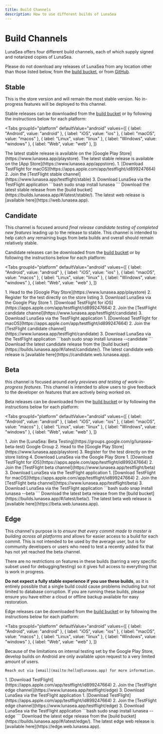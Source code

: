 ```yaml
---
title: Build Channels
description: How to use different builds of LunaSea
---
```


# Build Channels

LunaSea offers four different build channels, each of which supply signed and notarized copies of LunaSea.

Please do not download any releases of LunaSea from any location other than those listed below, from the [build bucket](https://builds.lunasea.app), or from [GitHub](https://www.lunasea.app/github).

## Stable

This is the store version and will remain the most stable version. No in-progress features will be deployed to this channel.

Stable releases can be downloaded from the [build bucket](https://builds.lunasea.app/#/latest/stable/) or by following the instructions below for each platform:

<Tabs
  groupId="platform"
  defaultValue="android"
  values={[
    { label: "Android", value: "android" },
    { label: "iOS", value: "ios" },
    { label: "macOS", value: "macos" },
    { label: "Linux", value: "linux" },
    { label: "Windows", value: "windows" },
    { label: "Web", value: "web" },
  ]}
>
  <TabItem value="android">
    The latest stable release is available on the [Google Play Store](https://www.lunasea.app/playstore).
  </TabItem>
  <TabItem value="ios">
    The latest stable release is available on the [App Store](https://www.lunasea.app/appstore).
  </TabItem>
  <TabItem value="macos">
    1. [Download TestFlight for macOS](https://apps.apple.com/app/testflight/id899247664)
    2. Join the [TestFlight stable channel](https://www.lunasea.app/testflight/stable)
    3. Download LunaSea via the TestFlight application
  </TabItem>
  <TabItem value="linux">
    ```bash
    sudo snap install lunasea
    ```
  </TabItem>
  <TabItem value="windows">
    Download the latest stable release from the [build bucket](https://builds.lunasea.app/#/latest/stable/).
  </TabItem>
  <TabItem value="web">
    The latest web release is [available here](https://web.lunasea.app).
  </TabItem>
</Tabs>

## Candidate

This channel is focused around _final release candidate testing of completed new features_ leading up to the release to stable. This channel is intended to help catch any remaining bugs from beta builds and overall should remain relatively stable.

Candidate releases can be downloaded from the [build bucket](https://builds.lunasea.app/#/latest/candidate/) or by following the instructions below for each platform:

<Tabs
  groupId="platform"
  defaultValue="android"
  values={[
    { label: "Android", value: "android" },
    { label: "iOS", value: "ios" },
    { label: "macOS", value: "macos" },
    { label: "Linux", value: "linux" },
    { label: "Windows", value: "windows" },
    { label: "Web", value: "web" },
  ]}
>
  <TabItem value="android">
    1. Head to the [Google Play Store](https://www.lunasea.app/playstore)
    2. Register for the test directly on the store listing
    3. Download LunaSea via the Google Play Store
  </TabItem>
  <TabItem value="ios">
    1. [Download TestFlight for iOS](https://apps.apple.com/app/testflight/id899247664)
    2. Join the [TestFlight candidate channel](https://www.lunasea.app/testflight/candidate)
    3. Download LunaSea via the TestFlight application
  </TabItem>
  <TabItem value="macos">
    1. [Download TestFlight for macOS](https://apps.apple.com/app/testflight/id899247664)
    2. Join the [TestFlight candidate channel](https://www.lunasea.app/testflight/candidate)
    3. Download LunaSea via the TestFlight application
  </TabItem>
  <TabItem value="linux">
    ```bash
    sudo snap install lunasea --candidate
    ```
  </TabItem>
  <TabItem value="windows">
    Download the latest candidate release from the [build bucket](https://builds.lunasea.app/#/latest/candidate/).
  </TabItem>
  <TabItem value="web">
    The latest candidate web release is [available here](https://candidate.web.lunasea.app).
  </TabItem>
</Tabs>

## Beta

this channel is focused around _early previews and testing of work-in-progress features_. This channel is intended to allow users to give feedback to the developer on features that are actively being worked on.

Beta releases can be downloaded from the [build bucket](https://builds.lunasea.app/#/latest/beta/) or by following the instructions below for each platform:

<Tabs
  groupId="platform"
  defaultValue="android"
  values={[
    { label: "Android", value: "android" },
    { label: "iOS", value: "ios" },
    { label: "macOS", value: "macos" },
    { label: "Linux", value: "linux" },
    { label: "Windows", value: "windows" },
    { label: "Web", value: "web" },
  ]}
>
  <TabItem value="android">
    1. Join the [LunaSea: Beta Testing](https://groups.google.com/g/lunasea-beta-test) Google Group
    2. Head to the [Google Play Store](https://www.lunasea.app/playstore)
    3. Register for the test directly on the store listing
    4. Download LunaSea via the Google Play Store
  </TabItem>
  <TabItem value="ios">
    1. [Download TestFlight for iOS](https://apps.apple.com/app/testflight/id899247664)
    2. Join the [TestFlight beta channel](https://www.lunasea.app/testflight/beta)
    3. Download LunaSea via the TestFlight application
  </TabItem>
  <TabItem value="macos">
    1. [Download TestFlight for macOS](https://apps.apple.com/app/testflight/id899247664)
    2. Join the [TestFlight beta channel](https://www.lunasea.app/testflight/beta)
    3. Download LunaSea via the TestFlight application
  </TabItem>
  <TabItem value="linux">
    ```bash
    sudo snap install lunasea --beta
    ```
  </TabItem>
  <TabItem value="windows">
    Download the latest beta release from the [build bucket](https://builds.lunasea.app/#/latest/beta/).
  </TabItem>
  <TabItem value="web">
    The latest beta web release is [available here](https://beta.web.lunasea.app).
  </TabItem>
</Tabs>

## Edge

This channel's purpose is to _ensure that every commit made to master is building across all platforms_ and allows for easier access to a build for each commit. This is not intended to be used by the average user, but is for community developers or users who need to test a recently added fix that has not yet reached the beta channel.

There are no restrictions on features in these builds (barring a very specific subset used for debugging/testing) so it gives full access to everything that is work in progress.

**Do not expect a fully stable experience if you use these builds**, as it is entirely possible that a single build could cause problems including but not limited to database corruption. If you are running these builds, please ensure you have either a cloud or offline backup available for easy restoration.

Edge releases can be downloaded from the [build bucket](https://builds.lunasea.app/#/latest/edge/) or by following the instructions below for each platform:

<Tabs
  groupId="platform"
  defaultValue="android"
  values={[
    { label: "Android", value: "android" },
    { label: "iOS", value: "ios" },
    { label: "macOS", value: "macos" },
    { label: "Linux", value: "linux" },
    { label: "Windows", value: "windows" },
    { label: "Web", value: "web" },
  ]}
>
  <TabItem value="android">
    Because of the limitations on internal testing set by the Google Play Store, develop builds on Android are only available upon request to a very limited amount of users.

    Reach out via [email](mailto:hello@lunasea.app) for more information.
  </TabItem>
  <TabItem value="ios">
    1. [Download TestFlight](https://apps.apple.com/app/testflight/id899247664)
    2. Join the [TestFlight edge channel](https://www.lunasea.app/testflight/edge)
    3. Download LunaSea via the TestFlight application
  </TabItem>
  <TabItem value="macos">
    1. [Download TestFlight](https://apps.apple.com/app/testflight/id899247664)
    2. Join the [TestFlight edge channel](https://www.lunasea.app/testflight/edge)
    3. Download LunaSea via the TestFlight application
  </TabItem>
  <TabItem value="linux">
    ```bash
    sudo snap install lunasea --edge
    ```
  </TabItem>
  <TabItem value="windows">
    Download the latest edge release from the [build bucket](https://builds.lunasea.app/#/latest/edge/).
  </TabItem>
  <TabItem value="web">
    The latest edge web release is [available here](https://edge.web.lunasea.app).
  </TabItem>
</Tabs>
